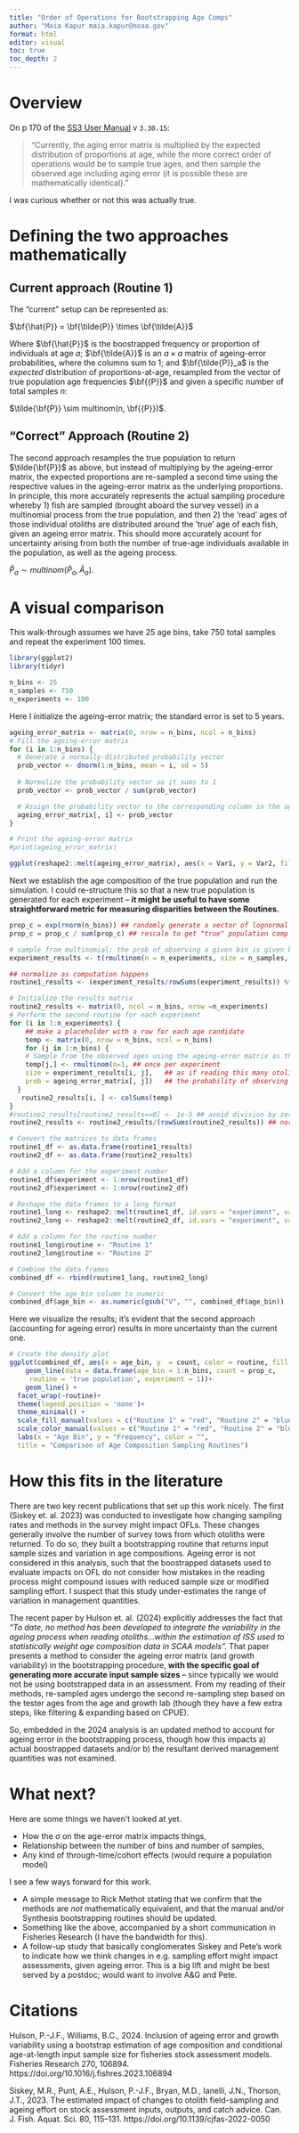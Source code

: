 ```yaml
---
title: "Order of Operations for Bootstrapping Age Comps"
author: "Maia Kapur maia.kapur@noaa.gov"
format: html
editor: visual
toc: true
toc_depth: 2
---
```


# Overview
On p 170 of the [SS3 User Manual](https://repository.library.noaa.gov/view/noaa/23884/noaa_23884_DS1.pdf) v `3.30.15`:

> "Currently, the aging error matrix is multiplied by the expected distribution of proportions at age, while the more correct order of operations would be to sample true ages, and then sample
the observed age including aging error (it is possible these are mathematically identical)."

I was curious whether or not this was actually true. 

# Defining the two approaches mathematically

## Current approach (Routine 1)
The "current" setup can be represented as:

$\bf{\hat{P}} = \bf{\tilde{P}} \times \bf{\tilde{A}}$

Where $\bf{\hat{P}}$ is the boostrapped frequency or proportion of individuals at age $a$; $\bf{\tilde{A}}$ is an $a \times a$ matrix of ageing-error probabilities, where the columns sum to 1; and $\bf{\tilde{P}}_a$ is the *expected* distribution of proportions-at-age, resampled from the vector of true population age frequencies $\bf{{P}}$ and given a specific number of total samples $n$:

$\tilde{\bf{P}} \sim multinom(n, \bf{{P}})$.

## "Correct" Approach (Routine 2)

The second approach resamples the true population to return  $\tilde{\bf{P}}$ as above, but instead of multiplying by the ageing-error matrix, the expected proportions are re-sampled a second time using the respective values in the ageing-error matrix as the underlying proportions. In principle, this more accurately represents the actual sampling procedure whereby 1) fish are sampled (brought aboard the survey vessel) in a multinomial process from the true population, and then 2) the 'read' ages of those individual otoliths are distributed around the 'true' age of each fish, given an ageing error matrix. This should more accurately acount for uncertainty arising from both the number of true-age individuals available in the population, as well as the ageing process.


$\hat{P}_a \sim multinom(\tilde{P}_a, \tilde{A}_a)$.

# A visual comparison

This walk-through assumes we have 25 age bins, take 750 total samples and repeat the experiment 100 times.

```r
library(ggplot2)
library(tidyr)

n_bins <- 25
n_samples <- 750
n_experiments <- 100
```

Here I initialize the ageing-error matrix; the standard error is set to 5 years.
```r
ageing_error_matrix <- matrix(0, nrow = n_bins, ncol = n_bins)
# Fill the ageing-error matrix
for (i in 1:n_bins) {
  # Generate a normally-distributed probability vector
  prob_vector <- dnorm(1:n_bins, mean = i, sd = 5)
  
  # Normalize the probability vector so it sums to 1
  prob_vector <- prob_vector / sum(prob_vector)

  # Assign the probability vector to the corresponding column in the ageing-error matrix
  ageing_error_matrix[, i] <- prob_vector
}

# Print the ageing-error matrix
#print(ageing_error_matrix)

ggplot(reshape2::melt(ageing_error_matrix), aes(x = Var1, y = Var2, fill = value)) + geom_tile() +theme_minimal() +theme(legend.position = 'none') +labs(x = 'True Age', y = 'Read Age', title = 'Ageing Error Matrix', subtitle = 'sd = 5')
```

Next we establish the age composition of the true population and run the simulation. I could re-structure this so that a new true population is generated for each experiment -- **it might be useful to have some straightforward metric for measuring disparities between the Routines.**

```r
prop_c = exp(rnorm(n_bins)) ## randomly generate a vector of lognormal proportions for this experiment; length equal to number of bins 
prop_c = prop_c / sum(prop_c) ## rescale to get "true" population comp in bin (sums to 1)

# sample from multinomial; the prob of observing a given bin is given by prop_c
experiment_results <- t(rmultinom(n = n_experiments, size = n_samples, prob = prop_c)) 

## normalize as computation happens
routine1_results <- (experiment_results/rowSums(experiment_results)) %*% ageing_error_matrix

# Initialize the results matrix
routine2_results <- matrix(0, ncol = n_bins, nrow =n_experiments)
# Perform the second routine for each experiment
for (i in 1:n_experiments) {
    ## make a placeholder with a row for each age candidate
    temp <- matrix(0, nrow = n_bins, ncol = n_bins)
    for (j in 1:n_bins) {
    # Sample from the observed ages using the ageing-error matrix as the probabilities
    temp[j,] <- rmultinom(n=1, ## once per experiment
    size = experiment_results[i, j],   ## as if reading this many otoliths
    prob = ageing_error_matrix[, j])   ## the probability of observing a given bin is given by the ageing error matrix
  }
   routine2_results[i, ] <- colSums(temp)
}
#routine2_results[routine2_results==0] <- 1e-5 ## avoid division by zero
routine2_results <- routine2_results/(rowSums(routine2_results)) ## normalize

# Convert the matrices to data frames
routine1_df <- as.data.frame(routine1_results)
routine2_df <- as.data.frame(routine2_results)

# Add a column for the experiment number
routine1_df$experiment <- 1:nrow(routine1_df)
routine2_df$experiment <- 1:nrow(routine2_df)

# Reshape the data frames to a long format
routine1_long <- reshape2::melt(routine1_df, id.vars = "experiment", variable.name = "age_bin", value.name = "count")
routine2_long <- reshape2::melt(routine2_df, id.vars = "experiment", variable.name = "age_bin", value.name = "count")

# Add a column for the routine number
routine1_long$routine <- "Routine 1"
routine2_long$routine <- "Routine 2"

# Combine the data frames
combined_df <- rbind(routine1_long, routine2_long) 

# Convert the age_bin column to numeric
combined_df$age_bin <- as.numeric(gsub("V", "", combined_df$age_bin))
```

Here we visualize the results; it's evident that the second approach (accounting for ageing error) results in more uncertainty than the current one.

```r
# Create the density plot
ggplot(combined_df, aes(x = age_bin, y  = count, color = routine, fill = routine, group = experiment)) +
    geom_line(data = data.frame(age_bin = 1:n_bins, count = prop_c,
     routine = 'true population', experiment = 1))+
    geom_line() +
  facet_wrap(~routine)+
  theme(legend.position = 'none')+
  theme_minimal() +
  scale_fill_manual(values = c("Routine 1" = "red", "Routine 2" = "blue", "true population" = "black")) +
  scale_color_manual(values = c("Routine 1" = "red", "Routine 2" = "blue", "true population" = "black")) +
  labs(x = "Age Bin", y = "Frequency", color = "",
  title = "Comparison of Age Composition Sampling Routines") 
```


# How this fits in the literature
There are two key recent publications that set up this work nicely. The first (Siskey et. al. 2023) was conducted to investigate how changing sampling rates and methods in the survey might impact OFLs. These changes generally involve the number of survey tows from which otoliths were returned. To do so, they built a bootstrapping routine that returns input sample sizes and variation in age compositions. Ageing error is not considered in this analysis, such that the boostrapped datasets used to evaluate impacts on OFL do not consider how mistakes in the reading process might compound issues with reduced sample size or modified sampling effort. I suspect that this study under-estimates the range of variation in management quantities.

The recent paper by Hulson et. al. (2024) explicitly addresses the fact that *"To date, no method has been developed to integrate the variability in the ageing process when reading otoliths...within the estimation of ISS used to statistically weight age composition data in SCAA models".* That paper presents a method to consider the ageing error matrix (and growth variability) in the bootstrapping procedure, **with the specific goal of generating more accurate input sample sizes** -- since typically we would not be using bootstrapped data in an assessment. From my reading of their methods, re-sampled ages undergo the second re-sampling step based on the tester ages from the age and growth lab (though they have a few extra steps, like filtering & expanding based on CPUE). 

So, embedded in the 2024 analysis is an updated method to account for ageing error in the bootstrapping process, though   how this impacts a) actual boostrapped datasets and/or b) the resultant derived management quantities was not examined.

# What next?

Here are some things we haven't looked at yet.

-   How the $\sigma$ on the age-error matrix impacts things,
-   Relationship between the number of bins and number of samples,
-   Any kind of through-time/cohort effects (would require a population model)

I see a few ways forward for this work.

-   A simple message to Rick Methot stating that we confirm that the methods are *not* mathematically equivalent, and that the manual and/or Synthesis bootstrapping routines should be updated.
-   Something like the above, accompanied by a short communication in Fisheries Research (I have the bandwidth for this).
-   A follow-up study that basically conglomerates Siskey and Pete's work to indicate how we think changes in e.g. sampling effort might impact assessments, given ageing error. This is a big lift and might be best served by a postdoc; would want to involve A&G and Pete.

# Citations
Hulson, P.-J.F., Williams, B.C., 2024. Inclusion of ageing error and growth variability using a bootstrap estimation of age composition and conditional age-at-length input sample size for fisheries stock assessment models. Fisheries Research 270, 106894. https://doi.org/10.1016/j.fishres.2023.106894


Siskey, M.R., Punt, A.E., Hulson, P.-J.F., Bryan, M.D., Ianelli, J.N., Thorson, J.T., 2023. The estimated impact of changes to otolith field-sampling and ageing effort on stock assessment inputs, outputs, and catch advice. Can. J. Fish. Aquat. Sci. 80, 115–131. https://doi.org/10.1139/cjfas-2022-0050
